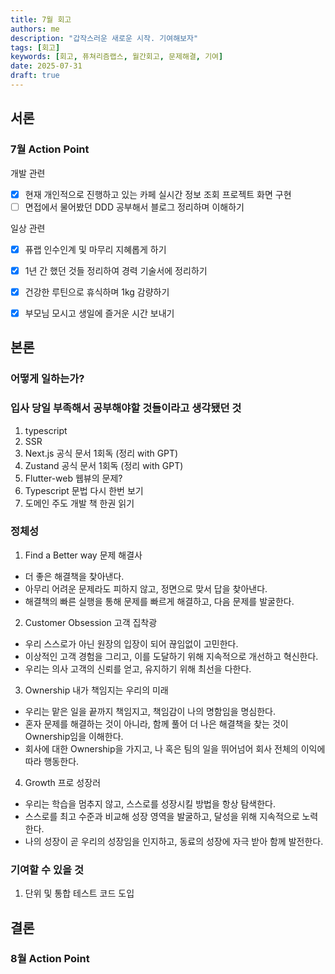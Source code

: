 ```yaml
---
title: 7월 회고
authors: me
description: "갑작스러운 새로운 시작. 기여해보자"
tags: [회고]
keywords: [회고, 퓨쳐리즘랩스, 월간회고, 문제해결, 기여]
date: 2025-07-31
draft: true
---
```


## 서론



### 7월 Action Point

개발 관련

- [x] 현재 개인적으로 진행하고 있는 카페 실시간 정보 조회 프로젝트 화면 구현
- [ ] 면접에서 물어봤던 DDD 공부해서 블로그 정리하며 이해하기

일상 관련

- [x] 퓨랩 인수인계 및 마무리 지혜롭게 하기
- [x] 1년 간 했던 것들 정리하여 경력 기술서에 정리하기
- [x] 건강한 루틴으로 휴식하며 1kg 감량하기
- [x] 부모님 모시고 생일에 즐거운 시간 보내기


## 본론

### 어떻게 일하는가?
### 입사 당일 부족해서 공부해야할 것들이라고 생각됐던 것

1. typescript
1. SSR
2. Next.js 공식 문서 1회독 (정리 with GPT)
3. Zustand 공식 문서 1회독 (정리 with GPT)
4. Flutter-web 웹뷰의 문제? 
5. Typescript 문법 다시 한번 보기
6. 도메인 주도 개발 책 한권 읽기


### 정체성
1. Find a Better way 문제 해결사
- 더 좋은 해결책을 찾아낸다.
- 아무리 어려운 문제라도 피하지 않고, 정면으로 맞서 답을 찾아낸다. 
- 해결책의 빠른 실행을 통해 문제를 빠르게 해결하고, 다음 문제를 발굴한다.

2. Customer Obsession 고객 집착광
- 우리 스스로가 아닌 원장의 입장이 되어 끊임없이 고민한다. 
- 이상적인 고객 경험을 그리고, 이를 도달하기 위해 지속적으로 개선하고 혁신한다. 
- 우리는 의사 고객의 신뢰를 얻고, 유지하기 위해 최선을 다한다. 

3. Ownership 내가 책임지는 우리의 미래 
- 우리는 맡은 일을 끝까지 책임지고, 책임감이 나의 명함임을 명심한다. 
- 혼자 문제를 해결하는 것이 아니라, 함께 풀어 더 나은 해결책을 찾는 것이 Ownership임을 이해한다. 
- 회사에 대한 Ownership을 가지고, 나 혹은 팀의 일을 뛰어넘어 회사 전체의 이익에 따라 행동한다. 

4. Growth 프로 성장러 
- 우리는 학습을 멈추지 않고, 스스로를 성장시킬 방법을 항상 탐색한다. 
- 스스로를 최고 수준과 비교해 성장 영역을 발굴하고, 달성을 위해 지속적으로 노력한다. 
- 나의 성장이 곧 우리의 성장임을 인지하고, 동료의 성장에 자극 받아 함께 발전한다. 




### 기여할 수 있을 것 
1. 단위 및 통합 테스트 코드 도입


## 결론



### 8월 Action Point

